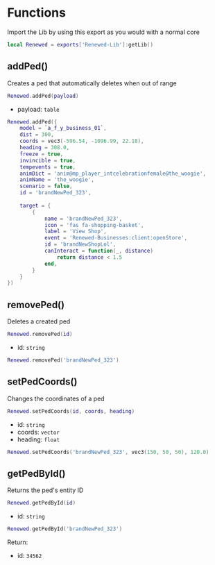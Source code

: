 
# Functions

Import the Lib by using this export as you would with a normal core

```lua
local Renewed = exports['Renewed-Lib']:getLib()
```

## addPed()

Creates a ped that automatically deletes when out of range

```lua
Renewed.addPed(payload)
```

- payload: `table`

```lua
Renewed.addPed({ 
    model = `a_f_y_business_01`,
    dist = 300,
    coords = vec3(-596.54, -1096.99, 22.18),
    heading = 308.0,
    freeze = true,
    invincible = true,
    tempevents = true,
    animDict = 'anim@mp_player_intcelebrationfemale@the_woogie',
    animName = 'the_woogie',
    scenario = false,
    id = 'brandNewPed_323',
    
    target = {
        {
            name = 'brandNewPed_323',
            icon = 'fas fa-shopping-basket',
            label = 'View Shop',
            event = 'Renewed-Businesses:client:openStore',
            id = 'brandNewShopLol',
            canInteract = function(_, distance)
                return distance < 1.5
            end,
        }
    }
})
```

## removePed()

Deletes a created ped

```lua
Renewed.removePed(id)
```

- id: `string`

```lua
Renewed.removePed('brandNewPed_323')
```

## setPedCoords()

Changes the coordinates of a ped

```lua
Renewed.setPedCoords(id, coords, heading)
```

- id: `string`
- coords: `vector`
- heading: `float`

```lua
Renewed.setPedCoords('brandNewPed_323', vec3(150, 50, 50), 120.0)
```

## getPedById()

Returns the ped's entity ID

```lua
Renewed.getPedById(id)
```

- id: `string`

```lua
Renewed.getPedById('brandNewPed_323')
```

Return:
- id: `34562`
